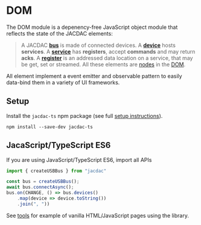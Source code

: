 # DOM

The DOM module is a depenency-free JavaScript object module 
that reflects the state of the JACDAC elements:

> A JACDAC **[bus](/clients/web/dom/bus)** is made of connected devices.
A **[device](/clients/web/dom/device)** hosts **services**.
A **[service](/clients/web/dom/service)** has **registers**, accept **commands**
and may return **acks**. A **[register](/clients/web/dom/register)** is an addressed data location
on a service, that may be get, set or streamed. All these elements are [nodes](/clients/web/dom/node) in the [DOM](/clients/web/dom).

All element implement a event emitter and observable pattern to
easily data-bind them in a variety of UI frameworks.

## Setup

Install the ``jacdac-ts`` npm package (see full [setup instructions](/clients/web/setup)).

```
npm install --save-dev jacdac-ts
```

## JacaScript/TypeScript ES6

If you are using JavaScript/TypeScript ES6, import all APIs 

```javascript
import { createUSBBus } from "jacdac"

const bus = createUSBBus();
await bus.connectAsync();
bus.on(CHANGE, () => bus.devices()
    .map(device => device.toString())
    .join(", "))
```

See [tools](/tools) for example of vanilla HTML/JavaScript pages using the library.
